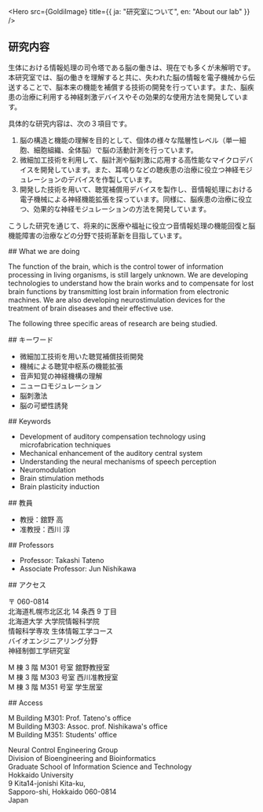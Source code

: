 
<Hero src={GoldiImage} title={{ ja: "研究室について", en: "About our lab" }} />

<Ja>

## 研究内容

生体における情報処理の司令塔である脳の働きは、現在でも多くが未解明です。本研究室では、脳の働きを理解すると共に、失われた脳の情報を電子機械から伝送することで、脳本来の機能を補償する技術の開発を行っています。また、脳疾患の治療に利用する神経刺激デバイスやその効果的な使用方法を開発しています。

具体的な研究内容は、次の３項目です。

1. 脳の構造と機能の理解を目的として、個体の様々な階層性レベル（単一細胞、細胞組織、全体脳）で脳の活動計測を行っています。
2. 微細加工技術を利用して、脳計測や脳刺激に応用する高性能なマイクロデバイスを開発しています。また、耳鳴りなどの聴疾患の治療に役立つ神経モジュレーションのデバイスを作製しています。
3. 開発した技術を用いて、聴覚補償用デバイスを製作し、音情報処理における電子機械による神経機能拡張を探っています。同様に、脳疾患の治療に役立つ、効果的な神経モジュレーションの方法を開発しています。

こうした研究を通じて、将来的に医療や福祉に役立つ音情報処理の機能回復と脳機能障害の治療などの分野で技術革新を目指しています。

</Ja>

<En>
## What we are doing

The function of the brain, which is the control tower of information
processing in living organisms, is still largely unknown. We are developing
technologies to understand how the brain works and to compensate for lost
brain functions by transmitting lost brain information from electronic
machines. We are also developing neurostimulation devices for the treatment of
brain diseases and their effective use.

The following three specific areas of research are being studied.

</En>

<Ja>
## キーワード

- 微細加工技術を用いた聴覚補償技術開発
- 機械による聴覚中枢系の機能拡張
- 音声知覚の神経機構の理解
- ニューロモジュレーション
- 脳刺激法
- 脳の可塑性誘発

</Ja>

<En>
## Keywords

- Development of auditory compensation technology using microfabrication techniques
- Mechanical enhancement of the auditory central system
- Understanding the neural mechanisms of speech perception
- Neuromodulation
- Brain stimulation methods
- Brain plasticity induction

</En>

<Ja>
## 教員

- 教授：舘野 高
- 准教授：西川 淳

</Ja>

<En>
## Professors

- Professor: Takashi Tateno
- Associate Professor: Jun Nishikawa

</En>

<Ja>
## アクセス

〒 060-0814\
北海道札幌市北区北 14 条西 9 丁目\
北海道大学 大学院情報科学院\
情報科学専攻 生体情報工学コース\
バイオエンジニアリング分野\
神経制御工学研究室

M 棟 3 階 M301 号室 舘野教授室\
M 棟 3 階 M303 号室 西川准教授室\
M 棟 3 階 M351 号室 学生居室

</Ja>

<En>
## Access

M Building M301: Prof. Tateno's office\
M Building M303: Assoc. prof. Nishikawa's office\
M Building M351: Students' office

Neural Control Engineering Group\
Division of Bioengineering and Bioinformatics\
Graduate School of Information Science and Technology\
Hokkaido University\
9 Kita14-jonishi Kita-ku,\
Sapporo-shi, Hokkaido 060-0814\
Japan

</En>
